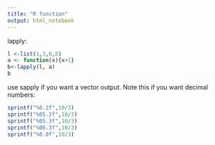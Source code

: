 ```yaml
---
title: "R function"
output: html_notebook
---
```

lapply:
```r
l <-list(1,3,6,8)
a <- function(x){x+1}
b<-lapply(l, a)
b
```
use sapply if you want a vector output.
Note this if you want decimal numbers:
```r
sprintf("%0.2f",10/3)
sprintf("%05.2f",10/3)
sprintf("%05.3f",10/3)
sprintf("%06.3f",10/3)
sprintf("%0.0f",10/3)
```

